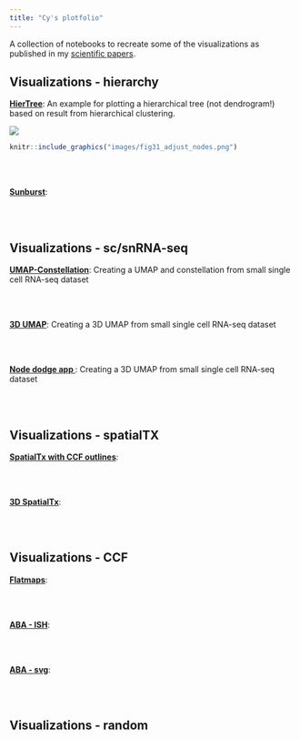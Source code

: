 ```yaml
---
title: "Cy's plotfolio"
---
```


A collection of notebooks to recreate some of the visualizations as published in my [scientific papers](https://scholar.google.com/citations?user=No8cy_cAAAAJ&hl=en).

## Visualizations - hierarchy

[**HierTree**](HierTree.html): An example for plotting a hierarchical tree (not dendrogram!) based on result from hierarchical clustering.

![](images/HierTree.png)

```r
knitr::include_graphics("images/fig31_adjust_nodes.png")
```

<br> <br>

[**Sunburst**](Sunburst.html): 

<br> <br>


## Visualizations - sc/snRNA-seq

[**UMAP-Constellation**](UCon.html): Creating a UMAP and constellation from small single cell RNA-seq dataset

<br> <br>

[**3D UMAP**](3dUMAP.html): Creating a 3D UMAP from small single cell RNA-seq dataset

<br> <br>

[**Node dodge app **](Node_dodge.html): Creating a 3D UMAP from small single cell RNA-seq dataset

<br> <br>

## Visualizations - spatialTX

[**SpatialTx with CCF outlines**](MERFISH_plot.html): 

<br> <br>

[**3D SpatialTx**](3dMERFISH_plot.html): 

<br> <br>

## Visualizations - CCF

[**Flatmaps**](Flatmap.html): 

<br> <br>

[**ABA - ISH**](abaISH.html): 

<br> <br>

[**ABA - svg**](abaSVG.html): 

<br> <br>

## Visualizations - random
